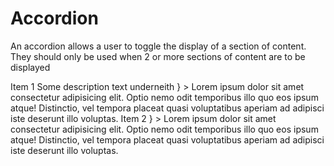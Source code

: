 
<Meta title="3. Components|Accordion" component={Accordion} />

# Accordion

An accordion allows a user to toggle the display of a section of content. They should only be used when 2 or more sections of content are to be displayed

<Preview>
    <Story name="Default">
        <Theme>
            <Accordion>
                <AccordionItem
                    header={
                        <React.Fragment>
                            <Typography mt={0} mb={0} as="h2">
                                Item 1
                            </Typography>
                            <Typography as="p" mt={0} mb={0}>
                                Some description text underneith
                            </Typography>
                        </React.Fragment>
                    }
                >
                    <Typography as="p" mt={0} mb={0}>
                        Lorem ipsum dolor sit amet consectetur adipisicing elit.
                        Optio nemo odit temporibus illo quo eos ipsum atque!
                        Distinctio, vel tempora placeat quasi voluptatibus
                        aperiam ad adipisci iste deserunt illo voluptas.
                    </Typography>
                </AccordionItem>
                <AccordionItem
                    header={
                        <Typography mt={0} mb={0} as="h2">
                            Item 2
                        </Typography>
                    }
                >
                    <Typography as="p" mb={0}>
                        Lorem ipsum dolor sit amet consectetur adipisicing elit.
                        Optio nemo odit temporibus illo quo eos ipsum atque!
                        Distinctio, vel tempora placeat quasi voluptatibus
                        aperiam ad adipisci iste deserunt illo voluptas.
                    </Typography>
                </AccordionItem>
            </Accordion>
        </Theme>
    </Story>
</Preview>
